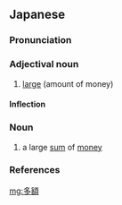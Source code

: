 ==Japanese==
{{ja-kanjitab|た|がく|yomi=o}}

===Pronunciation===
{{ja-pron|yomi=o|たがく|acc=0|acc_ref=DJR}}

===Adjectival noun===
{{ja-adj|infl=na|たがく}}

# [[large]] (amount of money)

====Inflection====
{{ja-na|たがく}}

===Noun===
{{ja-noun|たがく}}

# a large [[sum]] of [[money]]

===References===
<references/>

[[mg:多額]]